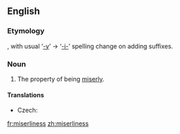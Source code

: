 ==English==
===Etymology===
{{suffix|miserly|ness}}, with usual ‘[[-y]]’ → ‘[[-i-]]’ spelling change on adding suffixes.

===Noun===
{{en-noun|-}}

# The property of being [[miserly]].

====Translations====
{{trans-top|property of being miserly}}
* Czech: {{t-|cs|lakota|f}}
{{trans-mid}}
{{trans-bottom}}

[[fr:miserliness]]
[[zh:miserliness]]